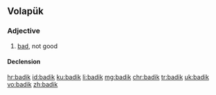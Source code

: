==Volapük==

===Adjective===
{{head|vo|adjective}}

# [[bad]], not good

====Declension====
{{vo-decl-adj}}

[[hr:badik]]
[[id:badik]]
[[ku:badik]]
[[li:badik]]
[[mg:badik]]
[[chr:badik]]
[[tr:badik]]
[[uk:badik]]
[[vo:badik]]
[[zh:badik]]